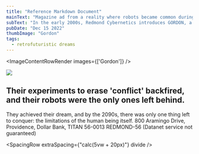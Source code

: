 ```yaml
---
title: "Reference Markdown Document"
mainText: "Magazine ad from a reality where robots became common during the microcomputer era."
subText: "In the early 2000s, Redmond Cybernetics introduces GORDON, a series of interfacer robots."
pubDate: "Dec 15 2022"
thumbImage: "Gordon"
tags:
  - retrofuturistic dreams
---
```



<ImageContentRowRender 
  images={['Gordon']}
/>

<HeadingContentRow classes="centered" verticalSpacing={HEADING_VERTICAL_SPACING}>
<img src="/images/Icon_Robots (2).png" width={350} className="image-robot-look"  />
    <h2 className="highlight-orange">Their experiments to erase 'conflict' backfired, and their robots were the only ones left behind.</h2>
</HeadingContentRow>

<TextContentRow>
  They achieved their dream, and by the 2090s, there was only one thing left to conquer: the limitations of the human being itself.
</TextContentRow>

<QuoteContentRowRender author={AuthorCAN} >
800 Aramingo Drive, Providence, Dollar Bank, TITAN 56-0013
REDMOND-56 (Datanet service not guaranteed)
</QuoteContentRowRender>

<SpacingRow extraSpacing={"calc(5vw + 20px)"} divide />